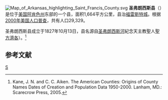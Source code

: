[[File:Map_of_Arkansas_highlighting_Saint_Francis_County.svg|right]]
'''圣弗朗西斯县'''（{{lang-en|St. Francis County}}）是位于[[美国|美国]][[阿肯色州|阿肯色州]]东部的一个县，面积1,664平方公里，县治[[福雷斯特城_(阿肯色州)|福雷斯特城]]。根据[[2000年美国人口普查|2000年美国人口普查]]，共有人口29,329。

圣弗朗西斯县成立于1827年10月13日，县名源自[[圣弗朗西斯河|圣弗朗西斯河]]紀念天主教聖人[[聖方濟各|聖方濟各]]）。<ref>Kane, J. N. and C. C. Aiken. The American Counties: Origins of County Names Dates of Creation and Population Data 1950-2000. Lanham, MD.: Scarecrow Press, 2005.</ref>

==参考文献==
<div class="references-small">
<references />
</div>

{{聖弗朗西斯縣 (阿肯色州)}}
{{Arkansas}}

[[Category:阿肯色州行政区划|S]]